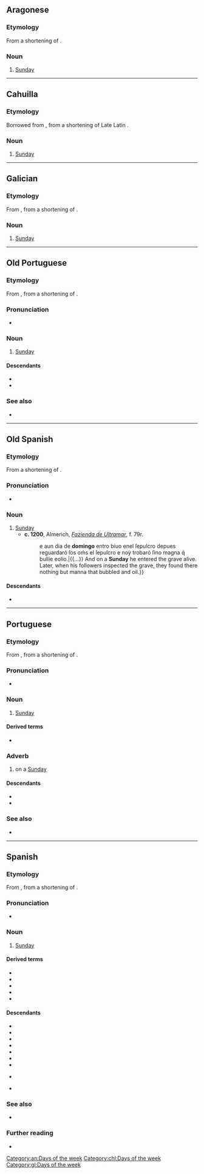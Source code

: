{{also|Domingo}}
==Aragonese==
{{wikipedia|lang=an}}

===Etymology===
From a shortening of {{inh|an|LL.|diēs Dominicus|t=Sunday|lit=day of the Lord}}.

===Noun===
{{head|an|noun|g=m}}

# [[Sunday]]

[[Category:an:Days of the week]]

----

==Cahuilla==

===Etymology===
Borrowed from {{bor|chl|es|domingo}}, from a shortening of Late Latin {{m|LL.|diēs Dominicus|t=Sunday|lit=day of the Lord}}.

===Noun===
{{head|chl|noun|head=domíngo}}

# [[Sunday]]

[[Category:chl:Days of the week]]

----

==Galician==
{{wikipedia|lang=gl}}

===Etymology===
From {{inh|gl|roa-opt|domingo}}, from a shortening of {{inh|gl|LL.|diēs Dominicus|t=Sunday|lit=day of the Lord}}.

===Noun===
{{head|gl|noun|g=m}}

# [[Sunday]]

[[Category:gl:Days of the week]]

----

==Old Portuguese==

===Etymology===
From {{inh|roa-opt|la|dominicus}}, from a shortening of {{inh|pt|LL.|diēs Dominicus|t=Sunday|lit=day of the Lord}}.

===Pronunciation===
* {{IPA|roa-opt|/do.ˈmĩ.ɡo/}}

===Noun===
{{roa-opt-noun|m}}

# [[Sunday]]

====Descendants====
* {{desc|gl|domingo}}
* {{desc|pt|domingo}}

===See also===
* {{list:days of the week/roa-opt}}

----

==Old Spanish==

===Etymology===
From a shortening of {{inh|osp|LL.|diēs Dominicus|t=Sunday|lit=day of the Lord}}.

===Pronunciation===
* {{IPA|osp|/doˈminɡo/}}

===Noun===
{{osp-noun|m}}

# [[Sunday]]
#* '''c. 1200''', Almerich, ''[[w:Fazienda de Ultramar|Fazienda de Ultramar]]'', f. 79r.
#*: {{quote|osp|{{...}} e aun dia de '''domingo''' entro biuo enel ſepulcro depues reguardaró ſos oḿs el ſepulcro e noẏ trobaró ſino magna q́ bullie eolio.|{{...}} And on a '''Sunday''' he entered the grave alive. Later, when his followers inspected the grave, they found there nothing but manna that bubbled and oil.}}

====Descendants====
* {{desctree|es|domingo}}

----

==Portuguese==
{{wikipedia|lang=pt}}

===Etymology===
From {{inh|pt|roa-opt|domingo}}, from a shortening of {{inh|pt|LL.|diēs Dominicus|t=Sunday|lit=day of the Lord}}.

===Pronunciation===
{{pt-IPA}}
* {{hyphenation|pt|do|min|go}}

===Noun===
{{pt-noun|m}}

# [[Sunday]]

====Derived terms====
* {{l|pt|domingueiro}}

===Adverb===
{{pt-adv|hascomp=no}}

# on a [[Sunday]]

====Descendants====
* {{desc|ms|minggu|bor=1}}
* {{desc|tet|loron-domingu|bor=1}}

===See also===
* {{list:days of the week/pt}}

----

==Spanish==
{{wikipedia|lang=es}}

===Etymology===
From {{inh|es|osp|domingo}}, from a shortening of {{inh|es|LL.|diēs Dominicus|t=Sunday|lit=day of the Lord}}.

===Pronunciation===
{{es-IPA}}
* {{audio|es|Es-domingo.ogg|Audio}}

===Noun===
{{es-noun|m}}

# [[Sunday]]

====Derived terms====
* {{l|es|Domingo de Adviento}}
* {{l|es|Domingo de la Divina Misericordia}}
* {{l|es|Domingo de Ramos}}
* {{l|es|domingo siete}}
* {{l|es|dominguero}}

====Descendants====
* {{desc|bor=1|mih|tumingu}}
* {{desc|bor=1|kyj|domingko}}
* {{desc|bor=1|xtm|domingu}}
* {{desc|bor=1|nv|damóo}}
* {{desc|bor=1|nv|damį́įgo}}
* {{desc|bor=1|twf|tumį́ku}}
* {{desc|bor=1|poe|mincó}}
* {{desc|bor=1|sc|domingu}} {{q|Campidanese}}
* {{desc|bor=1|ctp|teminku}}

===See also===
* {{list:days of the week/es}}

===Further reading===
* {{R:es:DRAE}}